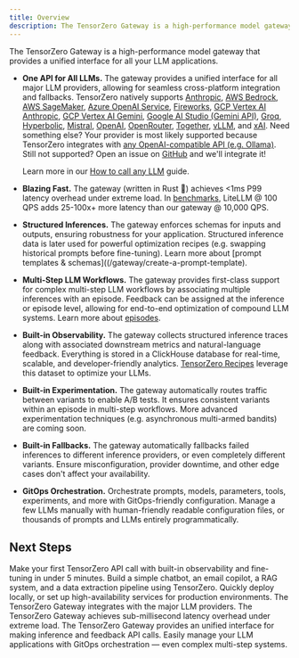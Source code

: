 ```yaml
---
title: Overview
description: The TensorZero Gateway is a high-performance model gateway that provides a unified interface for all your LLM applications.
---
```


The TensorZero Gateway is a high-performance model gateway that provides a unified interface for all your LLM applications.

- **One API for All LLMs.**
  The gateway provides a unified interface for all major LLM providers, allowing for seamless cross-platform integration and fallbacks.
  TensorZero natively supports
  [Anthropic](/integrations/model-providers/anthropic/),
  [AWS Bedrock](/integrations/model-providers/aws-bedrock/),
  [AWS SageMaker](/integrations/model-providers/aws-sagemaker/),
  [Azure OpenAI Service](/integrations/model-providers/azure/),
  [Fireworks](/integrations/model-providers/fireworks/),
  [GCP Vertex AI Anthropic](/integrations/model-providers/gcp-vertex-ai-anthropic/),
  [GCP Vertex AI Gemini](/integrations/model-providers/gcp-vertex-ai-gemini/),
  [Google AI Studio (Gemini API)](/integrations/model-providers/google-ai-studio-gemini/),
  [Groq](/integrations/model-providers/groq/),
  [Hyperbolic](/integrations/model-providers/hyperbolic/),
  [Mistral](/integrations/model-providers/mistral/),
  [OpenAI](/integrations/model-providers/openai/),
  [OpenRouter](/integrations/model-providers/openrouter/),
  [Together](/integrations/model-providers/together/),
  [vLLM](/integrations/model-providers/vllm/), and
  [xAI](/integrations/model-providers/xai/).
  Need something else?
  Your provider is most likely supported because TensorZero integrates with [any OpenAI-compatible API (e.g. Ollama)](/integrations/model-providers/openai-compatible/).
  Still not supported?
  Open an issue on [GitHub](https://github.com/tensorzero/tensorzero/issues) and we'll integrate it!

  <Tip>

  Learn more in our [How to call any LLM](/gateway/call-any-llm) guide.

  </Tip>

- **Blazing Fast.**
  The gateway (written in Rust 🦀) achieves &lt;1ms P99 latency overhead under extreme load.
  In [benchmarks](/gateway/benchmarks/), LiteLLM @ 100 QPS adds 25-100x+ more latency than our gateway @ 10,000 QPS.

- **Structured Inferences.**
  The gateway enforces schemas for inputs and outputs, ensuring robustness for your application.
  Structured inference data is later used for powerful optimization recipes (e.g. swapping historical prompts before fine-tuning).
  Learn more about [prompt templates & schemas]((/gateway/create-a-prompt-template).

- **Multi-Step LLM Workflows.**
  The gateway provides first-class support for complex multi-step LLM workflows by associating multiple inferences with an episode.
  Feedback can be assigned at the inference or episode level, allowing for end-to-end optimization of compound LLM systems.
  Learn more about [episodes](/gateway/guides/episodes/).

- **Built-in Observability.**
  The gateway collects structured inference traces along with associated downstream metrics and natural-language feedback.
  Everything is stored in a ClickHouse database for real-time, scalable, and developer-friendly analytics.
  [TensorZero Recipes](/recipes/) leverage this dataset to optimize your LLMs.

- **Built-in Experimentation.**
  The gateway automatically routes traffic between variants to enable A/B tests.
  It ensures consistent variants within an episode in multi-step workflows.
  More advanced experimentation techniques (e.g. asynchronous multi-armed bandits) are coming soon.

- **Built-in Fallbacks.**
  The gateway automatically fallbacks failed inferences to different inference providers, or even completely different variants.
  Ensure misconfiguration, provider downtime, and other edge cases don't affect your availability.

- **GitOps Orchestration.**
  Orchestrate prompts, models, parameters, tools, experiments, and more with GitOps-friendly configuration.
  Manage a few LLMs manually with human-friendly readable configuration files, or thousands of prompts and LLMs entirely programmatically.

## Next Steps

<Columns cols={2}>
  <Card title="Quickstart" href="/quickstart/">
    Make your first TensorZero API call with built-in observability and
    fine-tuning in under 5 minutes.
  </Card>
  <Card title="Tutorial" href="/gateway/tutorial/">
    Build a simple chatbot, an email copilot, a RAG system, and a data
    extraction pipeline using TensorZero.
  </Card>
  <Card title="Deployment" href="/gateway/deployment/">
    Quickly deploy locally, or set up high-availability services for production
    environments.
  </Card>
  <Card title="Integrations" href="/integrations/model-providers/">
    The TensorZero Gateway integrates with the major LLM providers.
  </Card>
  <Card title="Benchmarks" href="/gateway/benchmarks/">
    The TensorZero Gateway achieves sub-millisecond latency overhead under
    extreme load.
  </Card>
  <Card title="API Reference" href="/gateway/api-reference/inference/">
    The TensorZero Gateway provides an unified interface for making inference
    and feedback API calls.
  </Card>
  <Card
    title="Configuration Reference"
    href="/gateway/configuration-reference/"
  >
    Easily manage your LLM applications with GitOps orchestration — even complex
    multi-step systems.
  </Card>
</Columns>
